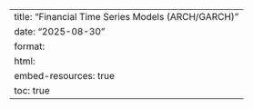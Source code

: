 ---
title: "Financial Time Series Models (ARCH/GARCH)"
date: "2025-08-30"
format:
  html:
    embed-resources: true
    toc: true
---